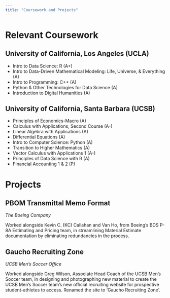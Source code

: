 ```yaml
---
title: "Coursework and Projects"
---
```


# Relevant Coursework
## University of California, Los Angeles (UCLA)
- Intro to Data Science: R (A+)
- Intro to Data-Driven Mathematical Modeling: Life, Universe, & Everything (A)
- Intro to Programming: C++ (A)
- Python & Other Technologies for Data Science (A)
- Introduction to Digital Humanities (A)

## University of California, Santa Barbara (UCSB)
- Principles of Economics-Macro (A)
- Calculus with Applications, Second Course (A-)
- Linear Algebra with Applications (A)
- Differential Equations (A)
- Intro to Computer Science: Python (A)
- Transition to Higher Mathematics (A)
- Vector Calculus with Applications 1 (A-)
- Principles of Data Science with R (A)
- Financial Accounting 1 & 2 (P)

# Projects
## PBOM Transmittal Memo Format
*The Boeing Company*

Worked alongside Kevin C. (KC) Callahan and Van Ho, from Boeing’s BDS P-8A Estimating and Pricing team, in streamlining Material Estimate documentation by eliminating redundancies in the process.

## Gaucho Recruiting Zone
*UCSB Men's Soccer Office*

Worked alongside Greg Wilson, Associate Head Coach of the UCSB Men's Soccer team, in designing and photographing new material to create the UCSB Men's Soccer team's new official recruiting website for prospective student-athletes to access. Renamed the site to 'Gaucho Recruiting Zone'.